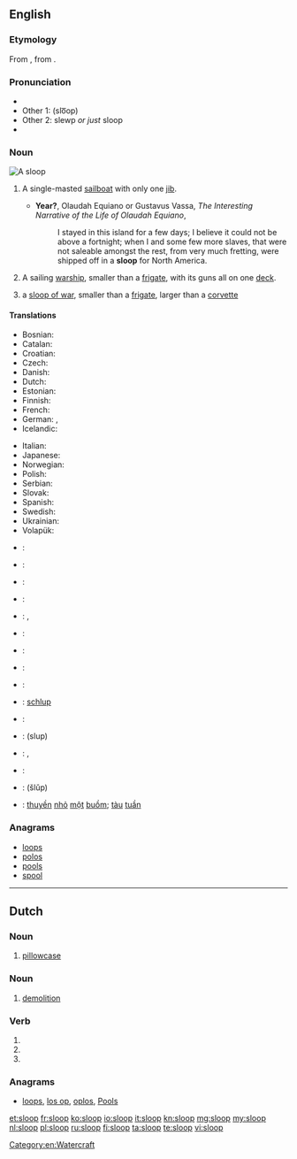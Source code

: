 ==English==
{{wikipedia}}

===Etymology===
From {{etyl|nl}} {{term|sloep||lang=nl}}, from {{etyl|dum}} {{term|slœpen||lang=dum|to glide}}.

===Pronunciation===
* {{IPA|/slup/}}
* Other 1: (slo͞op)
* Other 2: slewp ''or just'' sloop
* {{rhymes|uːp}}

===Noun===
[[Image:Sloop (PSF).png|thumb|A sloop]]
{{en-noun}}

# {{nautical}} A single-masted [[sailboat]] with only one [[jib]].
#* '''Year?''', Olaudah Equiano or Gustavus Vassa, ''The Interesting Narrative of the Life of Olaudah Equiano'',
#*: I stayed in this island for a few days; I believe it could not be above a fortnight; when I and some few more slaves, that were not saleable amongst the rest, from very much fretting, were shipped off in a '''sloop''' for North America.
# {{military}} A sailing [[warship]], smaller than a [[frigate]], with its guns all on one [[deck]].
# a [[sloop of war]], smaller than a [[frigate]], larger than a [[corvette]]

====Translations====
{{trans-top|single-masted sailboat}}
* Bosnian: {{t-|bs|slup|m}}
* Catalan: {{t-|ca|sloop|m}}
* Croatian: {{t-|hr|slup|m}}
* Czech: {{t|cs|šalupa|f}}
* Danish: {{t-|da|slup}}
* Dutch: {{t+|nl|sloep}}
* Estonian: {{t|et|luup}}
* Finnish: {{t-|fi|sluuppi}}
* French: {{t+|fr|sloop|m}}
* German: {{t|de|Slup|f}}, {{t|de|Schaluppe|f}}
* Icelandic: {{t|is|slúppa}}
{{trans-mid}}
* Italian: {{t+|it|sloop|m}}
* Japanese: {{t|ja|スループ|tr=surūpu}}
* Norwegian: {{t-|no|slupp}}
* Polish: {{t+|pl|slup|m}}
* Serbian: {{t|sr|слуп|m|sc=Cyrl}}
* Slovak: {{t|sk|šalupa|f}}
* Spanish: {{t|es|balandra|f}}
* Swedish: {{t-|sv|slup}}
* Ukrainian: {{t|uk|шлюп|m|xs=Ukrainian}}
* Volapük: {{t|vo|jalup}}
{{trans-bottom}}

{{checktrans-top}}
* {{ttbc|Catalan}}: {{t|ca|balandra|f}}
* {{ttbc|Danish}}: {{t-|da|slup}}
* {{ttbc|Dutch}}: {{t+|nl|sloep}}
* {{ttbc|French}}: {{t+|fr|sloop|m}}
* {{ttbc|German}}: {{t-|de|Schaluppe|f}}, {{t|de|Slup|f}}
* {{ttbc|Icelandic}}: {{t|is|slúppa}}
* {{ttbc|Italian}}: {{t+|it|corvetta|f}}
* {{ttbc|Japanese}}: {{t|ja|スループ|tr=surūpu}}
{{trans-mid}}
* {{ttbc|Norwegian}}: {{t-|no|slupp}}
* {{ttbc|Low Saxon}}: [[schlup]]
* {{ttbc|Russian}}: {{t|ru|шлюп|m}}
* {{ttbc|Serbian}}: {{t|sr|слуп|m|sc=Cyrl}} (slup)
* {{ttbc|Spanish}}: {{t|es|balandra|f}}, {{t+|es|chalupa|f}}
* {{ttbc|Swedish}}: {{t-|sv|slup}}
* {{ttbc|Ukrainian}}: {{t|uk|шлюп|m|xs=Ukrainian}} (šlǔp)
* {{ttbc|Vietnamese}}: [[thuyền]] [[nhỏ]] [[một]] [[buồm]]; [[tàu]] [[tuần]] {{t+|vi|tra|xs=Vietnamese}}
{{trans-bottom}}

===Anagrams===
* [[loops#English|loops]]
* [[polos#English|polos]]
* [[pools#English|pools]]
* [[spool#English|spool]]

[[Category:en:Watercraft]]

----

==Dutch==

===Noun===
{{nl-noun|c|slopen|sloopje}}

# [[pillowcase]]

===Noun===
{{nl-noun|m|-|-}}

# [[demolition]]

===Verb===
{{head|nl}}

# {{nl-verb-form|n=sg|t=past|m=ind|sluipen}}
# {{nl-verb-form|p=1|n=sg|t=pres|m=ind|slopen}}
# {{nl-verb-form|m=imp|slopen}}

===Anagrams===
* [[loops#Dutch|loops]], [[los op#Dutch|los op]], [[oplos#Dutch|oplos]], [[Pools#Dutch|Pools]]

[[et:sloop]]
[[fr:sloop]]
[[ko:sloop]]
[[io:sloop]]
[[it:sloop]]
[[kn:sloop]]
[[mg:sloop]]
[[my:sloop]]
[[nl:sloop]]
[[pl:sloop]]
[[ru:sloop]]
[[fi:sloop]]
[[ta:sloop]]
[[te:sloop]]
[[vi:sloop]]